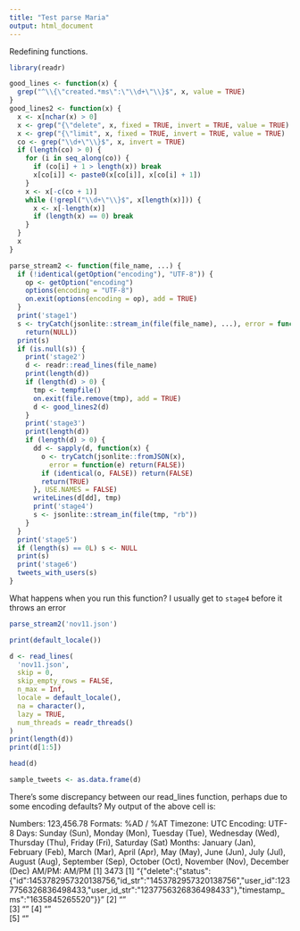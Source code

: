 ```yaml
---
title: "Test parse Maria"
output: html_document
---
```


Redefining functions. 

```r
library(readr)

good_lines <- function(x) {
  grep("^\\{\"created.*ms\":\"\\d+\"\\}$", x, value = TRUE)
}
good_lines2 <- function(x) {
  x <- x[nchar(x) > 0]
  x <- grep("{\"delete", x, fixed = TRUE, invert = TRUE, value = TRUE)
  x <- grep("{\"limit", x, fixed = TRUE, invert = TRUE, value = TRUE)
  co <- grep("\\d+\"\\}$", x, invert = TRUE)
  if (length(co) > 0) {
    for (i in seq_along(co)) {
      if (co[i] + 1 > length(x)) break
      x[co[i]] <- paste0(x[co[i]], x[co[i] + 1])
    }
    x <- x[-c(co + 1)]
    while (!grepl("\\d+\"\\}$", x[length(x)])) {
      x <- x[-length(x)]
      if (length(x) == 0) break
    }
  }
  x
}

parse_stream2 <- function(file_name, ...) {
  if (!identical(getOption("encoding"), "UTF-8")) {
    op <- getOption("encoding")
    options(encoding = "UTF-8")
    on.exit(options(encoding = op), add = TRUE)
  }
  print('stage1')
  s <- tryCatch(jsonlite::stream_in(file(file_name), ...), error = function(e)
    return(NULL))
  print(s)
  if (is.null(s)) {
    print('stage2')
    d <- readr::read_lines(file_name)
    print(length(d))
    if (length(d) > 0) {
      tmp <- tempfile()
      on.exit(file.remove(tmp), add = TRUE)
      d <- good_lines2(d)
    }
    print('stage3')
    print(length(d))
    if (length(d) > 0) {
      dd <- sapply(d, function(x) {
        o <- tryCatch(jsonlite::fromJSON(x),
          error = function(e) return(FALSE))
        if (identical(o, FALSE)) return(FALSE)
        return(TRUE)
      }, USE.NAMES = FALSE)
      writeLines(d[dd], tmp)
      print('stage4')
      s <- jsonlite::stream_in(file(tmp, "rb"))
    }
  }
  print('stage5')
  if (length(s) == 0L) s <- NULL
  print(s)
  print('stage6')
  tweets_with_users(s)
}

```

What happens when you run this function? I usually get to `stage4` before it throws an error
```r

parse_stream2('nov11.json')


```

```r

print(default_locale())

d <- read_lines(
  'nov11.json',
  skip = 0,
  skip_empty_rows = FALSE,
  n_max = Inf,
  locale = default_locale(),
  na = character(),
  lazy = TRUE,
  num_threads = readr_threads()
)
print(length(d))
print(d[1:5])
```

```r
head(d)

sample_tweets <- as.data.frame(d)
```
There's some discrepancy between our read_lines function, perhaps due to some encoding defaults? My output of the above cell is:

<locale>
Numbers:  123,456.78
Formats:  %AD / %AT
Timezone: UTC
Encoding: UTF-8
<date_names>
Days:   Sunday (Sun), Monday (Mon), Tuesday (Tue), Wednesday (Wed), Thursday (Thu), Friday (Fri), Saturday (Sat)
Months: January (Jan), February (Feb), March (Mar), April (Apr), May (May), June (Jun), July (Jul), August (Aug), September (Sep), October (Oct),
        November (Nov), December (Dec)
AM/PM:  AM/PM
[1] 3473
[1] "{\"delete\":{\"status\":{\"id\":1453782957320138756,\"id_str\":\"1453782957320138756\",\"user_id\":1237756326836498433,\"user_id_str\":\"1237756326836498433\"},\"timestamp_ms\":\"1635845265520\"}}"
[2] ""                                                                                                                                                                                                    
[3] "\n{\"delete\":{\"status\":{\"id\":1455466634840268816,\"id_str\":\"1455466634840268816\",\"user_id\":895242923666796544,\"user_id_str\":\"895242923666796544\"},\"timestamp_ms\":\"1635845265611\"}}"
[4] ""                                                                                                                                                                                                    
[5] "\n"  
